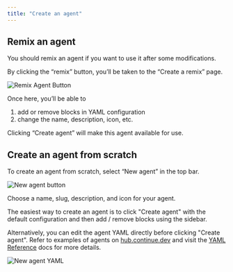 ```yaml
---
title: "Create an agent"
---
```


## Remix an agent

You should remix an agent if you want to use it after some modifications.

By clicking the “remix” button, you’ll be taken to the “Create a remix” page.

![Remix Agent Button](/images/hub/assistants/images/agent-remix-button-728ececa73983140eeab42e33cc3903b.png)

Once here, you’ll be able to

1. add or remove blocks in YAML configuration
2. change the name, description, icon, etc.

Clicking “Create agent” will make this agent available for use.

## Create an agent from scratch

To create an agent from scratch, select “New agent” in the top bar.

![New agent button](/images/hub/assistants/images/agent-new-button-16070e2cff9ce25ec9ebfeecb0e2f2b5.png)

Choose a name, slug, description, and icon for your agent.

The easiest way to create an agent is to click "Create agent" with the default configuration and then add / remove blocks using the sidebar.

Alternatively, you can edit the agent YAML directly before clicking "Create agent". Refer to examples of agents on [hub.continue.dev](https://hub.continue.dev/explore/assistants) and visit the [YAML Reference](/reference#complete-yaml-config-example) docs for more details.

![New agent YAML](/images/hub/assistants/images/agent-create-yaml-a991e5a81506f1c3ba611a664a50734c.png)
